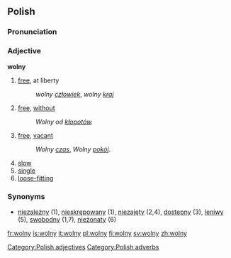 ==Polish==
===Pronunciation===
{{IPA|/ˈvɔlnɨ/}}

===Adjective===
'''wolny'''

# [[free]], at liberty
#:''wolny [[człowiek]]'', ''wolny [[kraj]]''
# [[free]], [[without]]
#:''Wolny od [[kłopot|kłopotów]].''
# [[free]], [[vacant]]
#:''Wolny [[czas]]'', ''Wolny [[pokój]]''.
# [[slow]]
# [[single]]
# [[loose-fitting]]



===Synonyms===
*[[niezależny]] (1), [[nieskrępowany]] (1), [[niezajęty]] (2,4), [[dostępny]] (3), [[leniwy]] (5), [[swobodny]] (1,7), [[nieżonaty]] (6)

[[Category:Polish adjectives]]
[[Category:Polish adverbs]]

[[fr:wolny]]
[[is:wolny]]
[[it:wolny]]
[[pl:wolny]]
[[fi:wolny]]
[[sv:wolny]]
[[zh:wolny]]